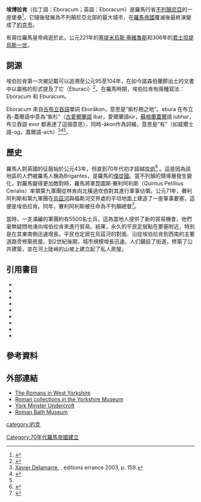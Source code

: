 {{Refimprove|time=2020-09-07T14:52:23+00:00}}
{{Infobox ancient site
  |name = 埃伯拉肯
  |native_name = 
  |image = Constantine York Minster.jpg
  |alt = 
  |caption = 約克市的君士坦丁大帝雕塑
  |map_type = England
  |map_alt = 
  |map_size =
  |coordinates = {{coord|53|57|42|N|01|04|50|W|display=inline,title}}
  |location = 英格蘭約克
  |region = 不列顛尼亞
  |type = 堡壘和定居點
  |part_of = 
  |length = 
  |width = 
  |area = 
  |height = 
  |builder = 昆圖斯·佩提利烏斯·賽利阿利斯
  |material = 
  |built = 71
  |abandoned = 
  |epochs = 羅馬帝國
  |cultures = 
  |dependency_of = 
  |occupants = 
  |event = 
  |excavations = 
  |condition = 
  |ownership = 
  |management = 
  |public_access = 
  |website = <!-- {{URL|example.com}} -->
  |notes = 
}}
'''埃博拉肯'''（拉丁語：Eboracum；英語：Eboracum）是羅馬行省[[不列顛尼亞_(羅馬行省)|不列顛尼亞]]的一座堡壘<ref name="Collins3">{{cite web|url=http://www.collinsdictionary.com/dictionary/english/eboracum?showCookiePolicy=true|title=Eboracum|accessdate=26 September 2014|publisher=Collins Dictionary|date=n.d.|archive-date=2017-09-11|archive-url=https://web.archive.org/web/20170911025130/https://www.collinsdictionary.com/dictionary/english/eboracum?showCookiePolicy=true|dead-url=no}}</ref>，它隨後發展為不列顛尼亞北部的最大城市，在[[羅馬帝國|羅馬帝國]]覆滅後最終演變成了[[約克|約克市]]。

有兩位羅馬皇帝病逝於此，公元221年的[[塞普蒂米烏斯·塞維魯|塞提米烏斯·塞維魯斯]]和306年的[[君士坦提烏斯一世|君士坦提烏斯一世]]。

==詞源==
埃伯拉肯第一次被記載可以追溯至公元95至104年，在如今諾森伯蘭郡出土的文書中以屬格的形式提及了它（Eburaci）<ref name="Hall">{{harvnb|Hall|1996|p=13}}</ref>。在羅馬時期，埃伯拉肯有兩種寫法：Eboracum 和 Eburacum。

Eboracum 來自[[古布立吞語|古布立吞語]]單詞 Eburākon，意思是“紫杉樹之地”。ebura 在布立吞-蓋爾語中意為“紫杉”（[[古愛爾蘭語|古愛爾蘭語]] ibar，愛爾蘭語iúr，[[苏格兰盖尔语|蘇格蘭蓋爾]]語 iubhar，布立吞語 evor 都表達了這個意思），同時-ākon作為詞綴，意思是“有”（如威爾士語-og，蓋爾語-ach）<ref name="DELAMARRE 159">[[Xavier_Delamarre|Xavier Delamarre]], ''{{Lang|fr|Dictionnaire de la langue gauloise}}'', éditions errance 2003, p. 159.</ref><ref>{{harvnb|Nègre|1990|p=[https://books.google.com/books?id=rsNpi7IVulEC&pg=PA212&dq=Evry+Ernest+N%C3%A8gre&hl=fr&sa=X&ei=A0cWT9zGLc60hAel2LXoAg&ved=0CDcQ6AEwAA#v=onepage&q&f=false 212]}}</ref><ref name="DELAMARRE 159" />。

==歷史==
羅馬人對英國的征服始於公元43年，但直到70年代初才超越[[坎伯|坎伯]]<ref name=Willis35>{{harvnb|Willis|1988|pp=16–17}}</ref> 。這是因為該地區的人們被羅馬人稱為Brigantes，是羅馬的[[從屬國|僕從國]]。當不列顛的領導層發生變化，對羅馬變得更加敵對時，羅馬將軍昆圖斯·賽利阿利斯（Quintus Petillius Cerialis）率領第九軍團從林肯向北橫過坎伯對其進行軍事佔領。公元71年，賽利阿利斯和第九軍團在[[烏茲河|烏茲河]]與福斯河交界處的平坦地面上建造了一座軍事要塞，這便是埃伯拉肯。同年，賽利阿利斯被任命為不列顛總督<ref name="Hall-27">{{harvnb|Hall|1996|pp=26–28}}</ref>。

當時，一支滿編的軍團約有5500名士兵，這為當地人提供了新的貿易機會，他們毫無疑問地湧向埃伯拉肯來進行貿易。結果，永久的平民定居點在要塞附近，特別是在其東南側迅速增長。平民也定居在烏茲河的對面、沿從埃伯拉肯到西南的主要道路旁修築房屋。到2世紀後期，城市規模增長迅速。人们鋪設了街道，修築了公共建築，並在河上陡峭的山坡上建立起了私人房屋。

==引用書目==
*{{cite book|last=Allason-Jones|first=Lindsay|year=1996|title=Roman Jet in the Yorkshire Museum|location=York|publisher=Yorkshire Museum|isbn=9780905807171}}
*{{cite book|editor-last=Baines|editor-first=Edward|editor-link=Edward Baines (1774–1848)|year=1823|title= History, directory & gazetteer, of the county of York, Vol. II|location=Leeds|publisher=Leeds Mercury Office|url=https://archive.org/details/historydirector02baingoog|via=archive.org|accessdate=15 January 2018}}
*{{cite book|editor-last=Collingwood|editor-first=R.G.|editor-link=R. G. Collingwood|year=1965|title=Roman Inscriptions of Britain, Vol I|url=https://archive.org/details/romaninscription0001coll|location=Oxford|publisher=Claredon Press}}
*{{cite book|last=Drake|first=Francis|authorlink=Francis Drake (antiquary)|year=1736|title=Eboracum or the History and Antiquities of the City of York|url=https://archive.org/details/gri_33125011569627/page/n6/mode/2up|lccn=03016196}}
*{{cite book|last=Groom|first=N.|year=1981|title=Frankincense and Myrrh: a Study of the Arabian Incense Trade|publisher=Longman|isbn=9780582764767}}
*{{cite book|last=Hall|first=Richard|title=English Heritage: Book of York|origyear=1996|edition=1st |year=1996|publisher={{tsl|en|B.T.Batsford Ltd||B.T.Batsford Ltd}}|isbn=0-7134-7720-2}}
*{{cite book|last=Hartley|first=Elizabeth|year=1985|title=Roman Life at the Yorkshire Museum|publisher=The Yorkshire Museum|isbn=0-905807-02-2}}
*{{cite book|last=Nègre|first=Ernest|year=1990|title=Toponymie générale de la France|language=fr|url=https://books.google.co.uk/books?id=rsNpi7IVulEC|publisher=Librairie Droz|isbn=9782600028837}}
*{{cite book|last=Ottaway|first=Patrick|year=2013|title=Roman Yorkshire: People, Culture and Landscape|location=Pickering|publisher=Blackthorn Press|isbn=9781906259334}}

==參考資料==
{{reflist}}

==外部連結==
{{Commons category|Eboracum}}
*[https://web.archive.org/web/20071012221218/http://www.arch.wyjs.org.uk/AdvSrv/indexRoman.asp?pg=Romanweb%2FIntroduction.html The Romans in West Yorkshire]
*[https://web.archive.org/web/20131020154947/http://www.yorkshiremuseum.org.uk/Page/Index.aspx Roman collections in the Yorkshire Museum]
*[https://archive.is/20130705182420/http://www.yorkminster.org/home.html York Minster Undercroft]
*[http://www.visityork.org/York-Roman-Bath-Public-House/details/?dms=13&venue=1500315 Roman Bath Museum]{{Wayback|url=http://www.visityork.org/York-Roman-Bath-Public-House/details/?dms=13&venue=1500315 |date=20131104092911 }}

{{Authority control}}
[[Category:70年代羅馬帝國建立|Category:70年代羅馬帝國建立]]
[[category:約克|category:約克]]